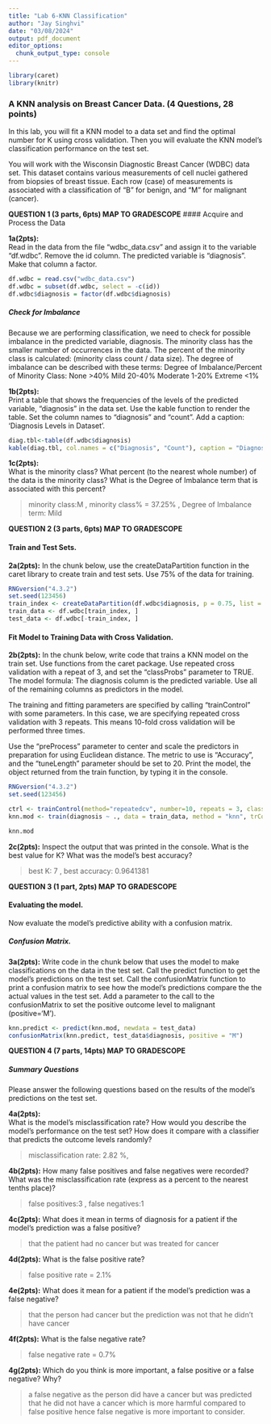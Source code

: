 ---
title: "Lab 6-KNN Classification"
author: "Jay Singhvi"
date: "03/08/2024"
output: pdf_document
editor_options: 
  chunk_output_type: console
---

```{r echo=FALSE, include=FALSE}
library(caret)
library(knitr)
```
### A KNN analysis on Breast Cancer Data. (4 Questions, 28 points)

In this lab, you will fit a KNN model to a data set and find the optimal number for K using cross validation. Then you will evaluate the KNN model's classification performance on the test set. 

You will work with the Wisconsin Diagnostic Breast Cancer (WDBC) data set. This dataset contains various measurements of cell nuclei gathered from biopsies of breast tissue. Each row (case) of measurements is associated with a classification of "B" for benign, and "M" for malignant (cancer).

**QUESTION 1 (3 parts, 6pts) MAP TO GRADESCOPE**
#### Acquire and Process the Data

**1a(2pts):**  
Read in the data from the file "wdbc_data.csv" and assign it to the variable "df.wdbc". Remove the id column. The predicted variable is "diagnosis". Make that column a factor.

```{r}
df.wdbc = read.csv("wdbc_data.csv")
df.wdbc = subset(df.wdbc, select = -c(id))
df.wdbc$diagnosis = factor(df.wdbc$diagnosis)
```
##### Check for Imbalance
Because we are performing classification, we need to check for possible imbalance in the predicted variable, diagnosis. The minority class has the smaller number of occurrences in the data. The percent of the minority class is calculated: (minority class count / data size). The degree of imbalance can be described with these terms:
Degree of Imbalance/Percent of Minority Class:
None                 >40%
Mild                 20-40%
Moderate             1-20%
Extreme              <1% 

**1b(2pts):**  
Print a table that shows the frequencies of the levels of the predicted variable, "diagnosis" in the data set. Use the kable function to render the table. Set the column names to "diagnosis" and "count". Add a caption: 'Diagnosis Levels in Dataset'.

```{r}
diag.tbl<-table(df.wdbc$diagnosis)
kable(diag.tbl, col.names = c("Diagnosis", "Count"), caption = "Diagnosis Levels in Dataset")

```

**1c(2pts):**  
What is the minority class? What percent (to the nearest whole number) of the data is the minority class? What is the Degree of Imbalance term that is associated with this percent?

> minority class:M  ,  minority class% = 37.25%   , Degree of Imbalance term: Mild

\newpage
**QUESTION 2 (3 parts, 6pts) MAP TO GRADESCOPE**

#### Train and Test Sets.

**2a(2pts):** 
In the chunk below, use the createDataPartition function in the caret library to create train and test sets. Use 75% of the data for training. 

```{r }
RNGversion("4.3.2")
set.seed(123456)
train_index <- createDataPartition(df.wdbc$diagnosis, p = 0.75, list = FALSE)
train_data <- df.wdbc[train_index, ]
test_data <- df.wdbc[-train_index, ]

```

#### Fit Model to Training Data with Cross Validation.

**2b(2pts):**
In the chunk below, write code that trains a KNN model on the train set. Use functions from the caret package. Use repeated cross validation with a repeat of 3, and set the "classProbs" parameter to TRUE. The model formula: The diagnosis column is the predicted variable. Use all of the remaining columns as predictors in the model.

The training and fitting parameters are specified by calling "trainControl" with some parameters. In this case, we are specifying repeated cross validation with 3 repeats. This means 10-fold cross validation will be performed three times.

Use the "preProcess" parameter to center and scale the predictors in preparation for using Euclidean distance. The metric to use is "Accuracy", and the "tuneLength" parameter should be set to 20. Print the model, the object returned from the train function, by typing it in the console.

```{r }
RNGversion("4.3.2")
set.seed(123456)

ctrl <- trainControl(method="repeatedcv", number=10, repeats = 3, classProbs = TRUE)
knn.mod <- train(diagnosis ~ ., data = train_data, method = "knn", trControl = ctrl, preProcess = c("center","scale"), tuneLength = 20)

knn.mod

```

**2c(2pts):** 
Inspect the output that was printed in the console. What is the best value for K? What was the model's best accuracy?

> best K: 7 , best accuracy: 0.9641381

\newpage
**QUESTION 3 (1 part, 2pts) MAP TO GRADESCOPE**

#### Evaluating the model.

Now evaluate the model's predictive ability with a confusion matrix.

##### Confusion Matrix.

**3a(2pts):**
Write code in the chunk below that uses the model to make classifications on the data in the test set. Call the predict function to get the model's predictions on the test set. Call the confusionMatrix function to print a confusion matrix to see how the model's predictions compare the the actual values in the test set. Add a parameter to the call to the confusionMatrix to set the positive outcome level to malignant (positive='M').

```{r}
knn.predict <- predict(knn.mod, newdata = test_data)
confusionMatrix(knn.predict, test_data$diagnosis, positive = "M")

```

\newpage
**QUESTION 4 (7 parts, 14pts) MAP TO GRADESCOPE**

##### Summary Questions

Please answer the following questions based on the results of the model's predictions on the test set.

**4a(2pts):**  
What is the model's misclassification rate? How would you describe the model's performance on the test set? How does it compare with a classifier that predicts the outcome levels randomly?

> misclassification rate: 2.82 %, 

**4b(2pts):** 
How many false positives and false negatives were recorded? What was the misclassification rate (express as a percent to the nearest tenths place)?

> false positives:3 , false negatives:1 

**4c(2pts):**
What does it mean in terms of diagnosis for a patient if the model's prediction was a false positive? 

> that the patient had no cancer but was treated for cancer

**4d(2pts):**
What is the false positive rate?

>false positive rate = 2.1%

**4e(2pts):**
What does it mean for a patient if the model's prediction was a false negative?

> that the person had cancer but the prediction was not that he didn't have cancer

**4f(2pts):**
What is the false negative rate?

>false negative rate = 0.7%

**4g(2pts):**
Which do you think is more important, a false positive or a false negative? Why?

> a false negative as the person did have a cancer but was predicted that he did not have a cancer which is more harmful compared to false positive hence false negative is more important to consider.



